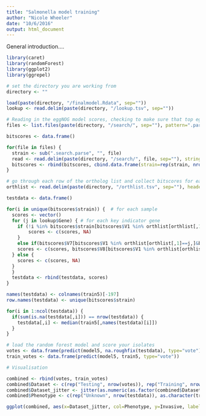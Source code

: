 ```yaml
---
title: "Salmonella model training"
author: "Nicole Wheeler"
date: "10/6/2016"
output: html_document
---
```


General introduction....

```r
library(caret)
library(randomForest)
library(ggplot2)
library(ggrepel)

# set the directory you are working from
directory <- ""

load(paste(directory, "/finalmodel.Rdata", sep=""))
lookup <- read.delim(paste(directory, "/lookup.tsv", sep=""))

# Reading in the eggNOG model scores, checking to make sure that top eggNOG model hit for each protein in the orthogroup is the same
files <- list.files(paste(directory, "/search/", sep=""), pattern=".parse")

bitscores <- data.frame()

for(file in files) {
  strain <- sub(".search.parse", "", file)
  read <- read.delim(paste(directory, "/search/", file, sep=""), stringsAsFactors=F, comment.char="@", header=F)
  bitscores <- rbind(bitscores, cbind.data.frame(strain=rep(strain, nrow(read)), read))
}

# go through each row of the ortholog list and collect bitscores for each gene - FIX THIS - need to be comparing the right gene to the right model
orthlist <- read.delim(paste(directory, "/orthlist.tsv", sep=""), header=T, stringsAsFactors=F)

testdata <- data.frame()

for(i in unique(bitscores$strain)) {  # for each sample
  scores <- vector()
  for (j in lookup$Gene) { # for each key indicator gene
    if (!i %in% bitscores$strain[bitscores$V1 %in% orthlist[orthlist[,1]==j,]]) {
        scores <- c(scores, NA)
    }
    else if(bitscores$V7[bitscores$V1 %in% orthlist[orthlist[,1]==j,]&bitscores$strain==i&bitscores$V4==lookup$Model[lookup$Gene==j]][1]<0.0001) { # if the E-value looks reasonable
    scores <- c(scores, bitscores$V8[bitscores$V1 %in% orthlist[orthlist[,1]==j,]&bitscores$strain==i&bitscores$V4==lookup$Model[lookup$Gene==j]][1])
  } else {
    scores <- c(scores, NA)
  }
  }
  testdata <- rbind(testdata, scores)
}

names(testdata) <- colnames(train5)[-197]
row.names(testdata) <- unique(bitscores$strain)

for(i in 1:ncol(testdata)) {
  if(sum(is.na(testdata[,i])) == nrow(testdata)) {
    testdata[,i] <- median(train5[,names(testdata)[i]])
  }
}

# load the random forest model and score your isolates
votes <- data.frame(predict(model5, na.roughfix(testdata), type="vote"))
train_votes <- data.frame(predict(model5, train5, type="vote"))

# Visualisation

combined <- rbind(votes, train_votes)
combined$Dataset <- c(rep("Testing", nrow(votes)), rep("Training", nrow(train_votes)))
combined$Dataset_jitter <- jitter(as.numeric(as.factor(combined$Dataset)), amount=0.4)
combined$Phenotype <- c(rep("Unknown", nrow(testdata)), as.character(train5$class))

ggplot(combined, aes(x=Dataset_jitter, col=Phenotype, y=Invasive, label=row.names(combined))) + geom_point() + geom_text_repel() + coord_flip() + theme_bw() + ylim(0, 1.1) + xlab("") + ylab("Invasiveness index")
```

